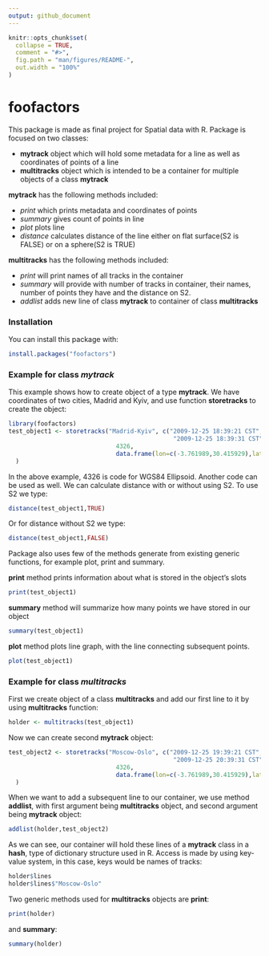 ```yaml
---
output: github_document
---
```


<!-- README.md is generated from README.Rmd. Please edit that file -->

```r
knitr::opts_chunk$set(
  collapse = TRUE,
  comment = "#>",
  fig.path = "man/figures/README-",
  out.width = "100%"
)
```

# foofactors

<!-- badges: start -->
<!-- badges: end -->

This package is made as final project for Spatial data with R. Package is focused
on two classes: 

* **mytrack** object which will hold some metadata for a line as well as coordinates of points of
a line
* **multitracks** object which is intended to be a container for multiple objects of a class
**mytrack**

**mytrack** has the following methods included:

* *print* which prints metadata and coordinates of points
* *summary* gives count of points in line
* *plot* plots line
* *distance* calculates distance of the line either on flat surface(S2 is FALSE) or
on a sphere(S2 is TRUE)

**multitracks** has the following methods included:

* *print* will print names of all tracks in the container
* *summary* will provide with number of tracks in container, their names, number of points
they have and the distance on S2.
* *addlist* adds new line of class **mytrack** to container of class **multitracks**

### Installation

You can install this package with:

``` r
install.packages("foofactors")
```

### Example for class *mytrack*

This example shows how to create object of a type **mytrack**. We have coordinates
of two cities, Madrid and Kyiv, and use function **storetracks** to create the object:

```r
library(foofactors)
test_object1 <- storetracks("Madrid-Kyiv", c("2009-12-25 18:39:21 CST",
                                              "2009-12-25 18:39:31 CST"),
                              4326,
                              data.frame(lon=c(-3.761989,30.415929),lat=c(40.415190,50.470800))
  )
```

In the above example, 4326 is code for WGS84 Ellipsoid. Another code can be used as well. We can calculate distance with or without using S2. To use S2 we type:

```r
distance(test_object1,TRUE)
```

Or for distance without S2 we type:
```r
distance(test_object1,FALSE)
```

Package also uses few of the methods generate from existing generic functions,
for example plot, print and summary.

**print** method prints information about what is stored in the object's slots
```r
print(test_object1)
```

**summary** method will summarize how many points we have stored in our object
```r
summary(test_object1)
```

**plot** method plots line graph, with the line connecting subsequent points.
```r
plot(test_object1)
```

### Example for class *multitracks*

First we create object of a class **multitracks** and add our first line to it by
using **multitracks** function:
```r
holder <- multitracks(test_object1)
```

Now we can create second **mytrack** object:
```r
test_object2 <- storetracks("Moscow-Oslo", c("2009-12-25 19:39:21 CST",
                                              "2009-12-25 20:39:31 CST"),
                              4326,
                              data.frame(lon=c(-3.761989,30.415929),lat=c(40.415190,50.470800))
  )
```

When we want to add a subsequent line to our container, we use method **addlist**, with
first argument being **multitracks** object, and second argument being **mytrack** object:
```r
addlist(holder,test_object2)
```

As we can see, our container will hold these lines of a **mytrack** class in a **hash**,
type of dictionary structure used in R. Access is made by using key-value system, in this case,
keys would be names of tracks:
```r
holder$lines
holder$lines$"Moscow-Oslo"
```

Two generic methods used for **multitracks** objects are **print**:
```r
print(holder)
```

and **summary**:
```r
summary(holder)
```
